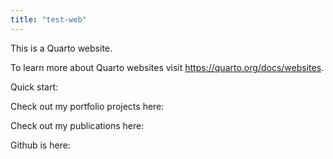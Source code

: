 ```yaml
---
title: "test-web"
---
```


This is a Quarto website.

To learn more about Quarto websites visit <https://quarto.org/docs/websites>.

Quick start:


Check out my portfolio projects here:


Check out my publications here:


Github is here: